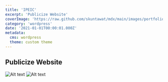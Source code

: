 ```yaml
---
title: 'IPEIC'
excerpt: 'Publicize Website'
coverImage: 'https://raw.github.com/skuntawat/mdx/main/images/portfolio/_2021/ipeic/ipeic-1.jpg'
category: 'wordpress'
date: '2021-01-01T00:00:01.000Z'
metadata:
  cms: wordpress
  theme: custom theme
---
```


## Publicize Website

![Alt text](https://raw.github.com/skuntawat/mdx/main/images/portfolio/_2021/ipeic/ipeic-2.jpg)
![Alt text](https://raw.github.com/skuntawat/mdx/main/images/portfolio/_2021/ipeic/ipeic-3.jpg)